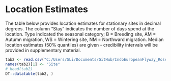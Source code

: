 # Location Estimates{#locs}

The table below provides location estimates for stationary sites in decimal degrees. The column “Stay” indicates the number of days spend at the location. Type indicated the seasonal category; B = Breeding site, AM = Autumn migration, WS = Wintering site, NM = Northward migration. Median location estimates (50% quantiles) are given - credibility intervals will be provided in supplementary material.

```r
tab2 <- read.csv("C:/Users/SLi/Documents/GitHub/IndoEuropeanFlyway_Rosefinch/data/SummaryLocations.csv", header = T, sep = ",")
names(tab2)[1] <- "Site"
# head(tab2)
DT::datatable(tab2, )
```

